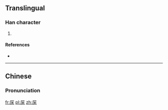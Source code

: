 ==Translingual==

===Han character===
{{Han char|rn=75|rad=木|as=03|sn=7|four=|canj=尸木 (SD)|ids=⿸[[尸]][[木]]}}

# {{defn|Han|sort=木03}}

====References====
* {{Han ref|kx=0512.040|dkj=14472|dj=0897.070|hdz=21162.020|uh=6758|ud=26456}}

----

==Chinese==
{{zh-hanzi-box|[[杘]]}}

===Pronunciation===
{{zh-pron
|m=chì
|c=
|mc=y
|oc=y
|ma=
|cat=
}}

[[fr:杘]]
[[pl:杘]]
[[zh:杘]]